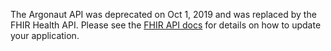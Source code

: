 The Argonaut API was deprecated on Oct 1, 2019 and was replaced by the FHIR Health API. Please see the [FHIR API docs](/explore/health/docs/fhir) for details on how to update your application.